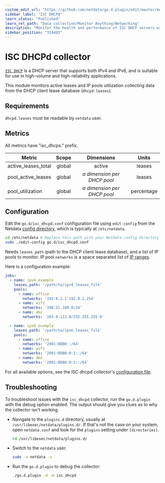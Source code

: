 ```yaml
---
custom_edit_url: "https://github.com/netdata/go.d.plugin/edit/master/modules/isc_dhcpd/README.md"
sidebar_label: "ISC DHCPd"
learn_status: "Published"
learn_rel_path: "Data collection/Monitor Anything/Networking"
description: "Monitor the health and performance of ISC DHCP servers with zero configuration, per-second metric granularity, and interactive visualizations."
sidebar_position: "314483"
---
```



# ISC DHCPd collector

[`ISC DHCP`](https://www.isc.org/dhcp/) is a DHCP server that supports both IPv4 and IPv6, and is suitable for use in
high-volume and high-reliability applications.

This module monitors active leases and IP pools utilization collecting data from the DHCP client lease
database (`dhcpd.leases`).

## Requirements

`dhcpd.leases` must be readable by `netdata` user.

## Metrics

All metrics have "isc_dhcps." prefix.

| Metric              | Scope  |            Dimensions            |   Units    |
|---------------------|:------:|:--------------------------------:|:----------:|
| active_leases_total | global |              active              |   leases   |
| pool_active_leases  | global | <i>a dimension per DHCP pool</i> |   leases   |
| pool_utilization    | global | <i>a dimension per DHCP pool</i> | percentage |

## Configuration

Edit the `go.d/isc_dhcpd.conf` configuration file using `edit-config` from the
Netdata [config directory](/docs/getting-started/manage-and-configure/configuration), which is typically at `/etc/netdata`.

```bash
cd /etc/netdata # Replace this path with your Netdata config directory
sudo ./edit-config go.d/isc_dhcpd.conf
```

Needs `leases_path` (path to the DHCP client lease database), and a list of IP pools to monitor. IP pool `networks` is a
space separated list of [IP ranges](https://github.com/netdata/go.d.plugin/tree/master/pkg/iprange#supported-formats).

Here is a configuration example:

```yaml
jobs:
  - name: ipv4_example
    leases_path: '/path/to/ipv4_leases_file'
    pools:
      - name: office
        networks: '192.0.2.1-192.0.2.254'
      - name: wifi
        networks: '198.51.100.0/24'
      - name: dmz
        networks: '203.0.113.0/255.255.255.0'

  - name: ipv6_example
    leases_path: '/path/to/ipv6_leases_file'
    pools:
      - name: office
        networks: '2001:0DB8::/64'
      - name: wifi
        networks: '2001:0DB8:0:1::/64'
      - name: dmz
        networks: '2001:0DB8:0:2::/64'
```

For all available options, see the ISC dhcpd
collector's [configuration file](https://github.com/netdata/go.d.plugin/blob/master/config/go.d/isc_dhcpd.conf).

## Troubleshooting

To troubleshoot issues with the `isc_dhcpd` collector, run the `go.d.plugin` with the debug option enabled. The output
should give you clues as to why the collector isn't working.

- Navigate to the `plugins.d` directory, usually at `/usr/libexec/netdata/plugins.d/`. If that's not the case on
  your system, open `netdata.conf` and look for the `plugins` setting under `[directories]`.

  ```bash
  cd /usr/libexec/netdata/plugins.d/
  ```

- Switch to the `netdata` user.

  ```bash
  sudo -u netdata -s
  ```

- Run the `go.d.plugin` to debug the collector:

  ```bash
  ./go.d.plugin -d -m isc_dhcpd
  ```
